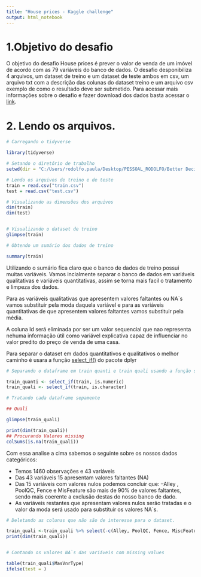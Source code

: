 ```yaml
---
title: "House prices - Kaggle challenge"
output: html_notebook
---
```


# 1.Objetivo do desafio

  O objetivo do desafio House prices é prever o valor de venda de um imóvel de acordo com as 79 variáveis do banco de dados. O desafio desponibiliza 4 arquivos, um dataset de treino e um dataset de teste ambos em csv, um arquivo txt com a descrição das colunas do dataset treino e um arquivo csv exemplo de como o resultado deve ser submetido.
  Para acessar mais informações sobre o desafio e fazer download dos dados basta acessar o [link](https://www.kaggle.com/competitions/house-prices-advanced-regression-techniques/overview).
  
# 2. Lendo os arquivos.

```r
# Carregando o tidyverse

library(tidyverse)

# Setando o diretório de trabalho
setwd(dir = "C:/Users/rodolfo.paula/Desktop/PESSOAL_RODOLFO/Better Decisions/scripts/kaggle/house_prices")

# Lendo os arquivos de treino e de teste
train = read.csv("train.csv")
test = read.csv("test.csv")

# Visualizando as dimensões dos arquivos
dim(train)
dim(test)


# Visualizando o dataset de treino 
glimpse(train)

# Obtendo um sumário dos dados de treino

summary(train)

```
Utilizando o sumário fica claro que o banco de dados de treino possui muitas variáveis. Vamos incialmente separar o banco de dados em variáveis qualitativas e variáveis quantitativas, assim se torna mais facil o tratamento e limpeza dos dados.

Para as variáveis qualitativas que apresentem valores faltantes ou NA`s vamos substituir pela moda daquela variável e para as variáveis quantitativas de que apresentem valores faltantes vamos substituir pela média. 

A coluna Id será eliminada por ser um valor sequencial que nao representa nehuma informação útil como variável explicativa capaz de influenciar no valor predito do preço de venda de uma casa.

Para separar o dataset em dados quantitativos e qualitativos o melhor caminho é usara a função [select_if()](https://www.rdocumentation.org/packages/dplyr/versions/0.5.0/topics/select_if) do pacote dplyr


```r

# Separando o dataframe em train quanti e train quali usando a função select_if

train_quanti <- select_if(train, is.numeric)
train_quali <- select_if(train, is.character)

# Tratando cada dataframe sepamente 

## Quali 

glimpse(train_quali)

print(dim(train_quali))
## Procurando Valores missing
colSums(is.na(train_quali))

```

Com essa analise a cima sabemos o seguinte sobre os nossos dados categóricos:

- Temos 1460 observações e 43 variáveis
- Das 43 variáveis 15 apresentam valores faltantes (NA)
- Das 15 variáveis com valores nulos podemos concluir que:
  --Alley  , PoolQC, Fence e MisFeature são mais de 90% de valores faltantes, sendo mais coerente a exclusão destas do nosso banco de dado.
- As variáveis restantes que apresentam valores nulos serão tratadas e o valor da moda será usado para substituir os valores NA`s.

```r

# Deletando as colunas que não são de interesse para o dataset. 

train_quali <-train_quali %>% select(-c(Alley, PoolQC, Fence, MiscFeature))
print(dim(train_quali))


# Contando os valores NA`s das variáveis com missing values

table(train_quali$MasVnrType)
ifelse(test = )

```


  